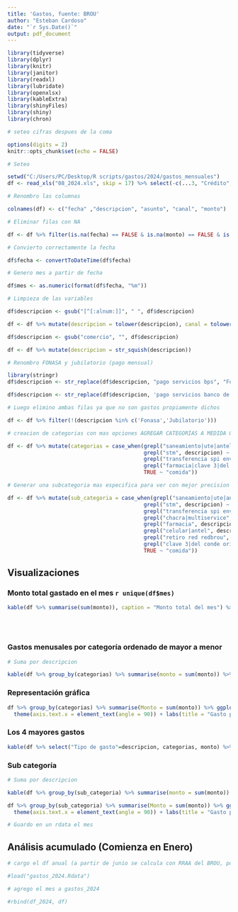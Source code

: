 ```yaml
---
title: 'Gastos, fuente: BROU'
author: "Esteban Cardoso"
date: "`r Sys.Date()`"
output: pdf_document
---
```

  
```r
library(tidyverse)
library(dplyr)
library(knitr)
library(janitor)
library(readxl)
library(lubridate)
library(openxlsx)
library(kableExtra)
library(shinyFiles)
library(shiny)
library(chron)
```

```r
# seteo cifras despues de la coma

options(digits = 2)
knitr::opts_chunk$set(echo = FALSE)
```

```r
# Seteo

setwd("C:/Users/PC/Desktop/R scripts/gastos/2024/gastos_mensuales")
df <- read_xls("08_2024.xls", skip = 17) %>% select(-c(...3, "Crédito", "Número de documento")) %>% clean_names()
```

```r
# Renombro las columnas 

colnames(df) <- c("fecha" ,"descripcion", "asunto", "canal", "monto")

# Eliminar filas con NA

df <- df %>% filter(is.na(fecha) == FALSE & is.na(monto) == FALSE & is.na(asunto)) %>% select(-asunto)
```

```r
# Convierto correctamente la fecha

df$fecha <- convertToDateTime(df$fecha)

# Genero mes a partir de fecha

df$mes <- as.numeric(format(df$fecha, "%m")) 
```

```r
# Limpieza de las variables

df$descripcion <- gsub("[^[:alnum:]]", " ", df$descripcion)

df <- df %>% mutate(descripcion = tolower(descripcion), canal = tolower(canal), canal = tolower(canal))

df$descripcion <- gsub("comercio", "", df$descripcion)

df <- df %>% mutate(descripcion = str_squish(descripcion))
```

```r
# Renombro FONASA y jubilatorio (pago mensual)

library(stringr)
df$descripcion <- str_replace(df$descripcion, "pago servicios bps", "Fonasa")

df$descripcion <- str_replace(df$descripcion, 'pago servicios banco de prevision social','Jubilatorio')

# Luego elimino ambas filas ya que no son gastos propiamente dichos

df <- df %>% filter(!(descripcion %in% c('Fonasa','Jubilatorio')))
```


```r
# creacion de categorias con mas opciones AGREGAR CATEGORÍAS A MEDIDA QUE VAYA COMPRANDO EN OTROS LUGARES

df <- df %>% mutate(categorias = case_when(grepl("saneamiento|ute|antel|pago servicios antel celular|pago servicios im trib domicil|redpagos pagos factu|pago servicios bps|banco de prevision social", descripcion) ~ "facturas",
                                           grepl("stm", descripcion) ~ "transporte",
                                           grepl("transferencia spi enviada|retiro red abitab", descripcion) ~ "transferencias / pagos en efectivo",
                                           grepl("farmacia|clave 3|del conde original|retiro red redbrou", descripcion) ~ "otros",
                                           TRUE ~ "comida"))
```

```r
# Generar una subcategoria mas especifica para ver con mejor precision los gastos

df <- df %>% mutate(sub_categoria = case_when(grepl("saneamiento|ute|antel|pago servicios antel celular|pago servicios im trib domicil|redpagos pagos factu|pago servicios bps|banco de prevision social", descripcion) ~ "impuestos",
                                           grepl("stm", descripcion) ~ "transporte",
                                           grepl("transferencia spi enviada|retiro red abitab", descripcion) ~ "transferencias / pagos en efectivo",
                                           grepl("chacra|multiservice", descripcion) ~ "comestibles/fruta",
                                           grepl("farmacia", descripcion) ~ "farmacia/higiene personal",
                                           grepl("celular|antel", descripcion) ~ "datos antel",
                                           grepl("retiro red redbrou", descripcion) ~ "retiro efectivo",
                                           grepl("clave 3|del conde original", descripcion) ~ "otros",
                                           TRUE ~ "comida"))
```


## Visualizaciones

### Monto total gastado en el mes `r unique(df$mes)`
```r
kable(df %>% summarise(sum(monto)), caption = "Monto total del mes") %>% kable_styling(latex_options="HOLD_position")
```
<br>
<br>
  
### Gastos menusales por categoría ordenado de mayor a menor
```r
# Suma por descripcion

kable(df %>% group_by(categorias) %>% summarise(monto = sum(monto)) %>%  mutate(Porcentaje = monto/sum(monto)*100) %>%  arrange(desc(monto)), caption = "Gastos mensuales por categorías") %>% kable_styling(latex_options="HOLD_position")
```

### Representación gráfica
```r
df %>% group_by(categorias) %>% summarise(Monto = sum(monto)) %>% ggplot(aes(x = categorias, y = Monto, fill = categorias)) + geom_col() + 
  theme(axis.text.x = element_text(angle = 90)) + labs(title = "Gasto por tipo de gasto", x="Monto", y="Tipo de Gasto") +   geom_text(aes(label=Monto), position=position_dodge(width=0.9), vjust=-0.10)
```

### Los 4 mayores gastos
```r
kable(df %>% select("Tipo de gasto"=descripcion, categorias, monto) %>% slice_max(monto, n=4), caption = "Los 4 gastos de mayor monto") %>% kable_styling(latex_options="HOLD_position")
```

### Sub categoría

```r
# Suma por descripcion

kable(df %>% group_by(sub_categoria) %>% summarise(monto = sum(monto)) %>%  mutate(Porcentaje = monto/sum(monto)*100) %>%  arrange(desc(monto)), caption = "Gastos mensuales por subcategorías") %>% kable_styling(latex_options="HOLD_position")
```

```r
df %>% group_by(sub_categoria) %>% summarise(Monto = sum(monto)) %>% ggplot(aes(x = sub_categoria, y = Monto, fill = sub_categoria)) + geom_col() + 
  theme(axis.text.x = element_text(angle = 90)) + labs(title = "Gasto por subcategoria de gasto", x="Monto", y="Tipo de Gasto") +   geom_text(aes(label=Monto), position=position_dodge(width=0.9), vjust=-0.10)
```

\newpage

```r
# Guardo en un rdata el mes


```


## Análisis acumulado (Comienza en Enero)

```r
# cargo el df anual (a partir de junio se calcula con RRAA del BROU, por lo que se aumenta la precisión)

#load("gastos_2024.Rdata")
```

```r
# agrego el mes a gastos_2024

#rbind(df_2024, df)
```

